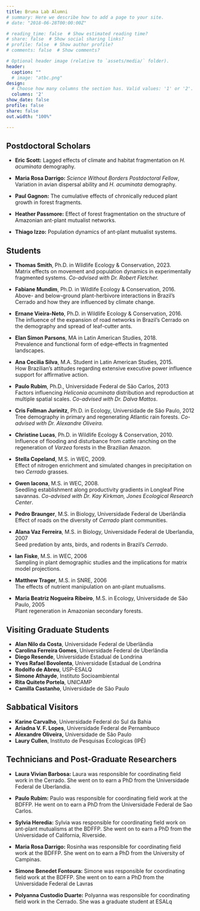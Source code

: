 ```yaml
---
title: Bruna Lab Alumni
# summary: Here we describe how to add a page to your site.
# date: "2018-06-28T00:00:00Z"

# reading_time: false  # Show estimated reading time?
# share: false  # Show social sharing links?
# profile: false  # Show author profile?
# comments: false  # Show comments?

# Optional header image (relative to `assets/media/` folder).
header:
  caption: ""
  # image: "atbc.png"
design:
  # Choose how many columns the section has. Valid values: '1' or '2'.
  columns: '2'
show_date: false
profile: false
share: false 
out.width: "100%"

---
```

 
<!-- # Bruna Lab Alumni -->

## Postdoctoral Scholars  

- **Eric Scott:** Lagged effects of climate and habitat fragmentation on *H. acuminata* demography.  

- **Maria Rosa Darrigo: ** *Science Without Borders Postdoctoral Fellow*, Variation in avian dispersal ability and *H. acuminata* demography. 

- **Paul Gagnon:** The cumulative effects of chronically reduced plant growth in forest fragments. 
 
- **Heather Passmore:** Effect of forest fragmentation on the structure of Amazonian ant-plant mutualist networks. 
 
- **Thiago Izzo:** Population dynamics of ant-plant mutualist systems.  

## Students

- **Thomas Smith**, Ph.D. in Wildlife Ecology & Conservation, 2023.  
Matrix effects on movement and population dynamics in experimentally fragmented systems. _Co-advised with Dr. Robert Fletcher._

- **Fabiane Mundim**, Ph.D. in Wildlife Ecology & Conservation, 2016.  
Above- and below-ground plant-herbivore interactions in Brazil's Cerrado and how they are influenced by climate change. 

- **Ernane Vieira-Neto**, Ph.D. in Wildlife Ecology & Conservation, 2016.    
The influence of the expansion of road networks in Brazil's Cerrado on the demography and spread of leaf-cutter ants.

- **Elan Simon Parsons**, MA in Latin American Studies, 2018.  
Prevalence and functional form of edge-effects in fragmented landscapes.

- **Ana Cecilia Silva**, M.A. Student in Latin American Studies, 2015.  
How Brazilian’s attitudes regarding extensive executive power influence support for affirmative action.

- **Paulo Rubim**, Ph.D., Universidade Federal de São Carlos, 2013  
Factors influencing _Heliconia acuminata_ distribution and reproduction at multiple spatial scales. _Co-advised with Dr. Dalva Mattos_.

- **Cris Follman Jurinitz**, Ph.D. in Ecology, Universidade de São Paulo, 2012  
Tree demography in primary and regenerating Atlantic rain forests. _Co-advised with Dr. Alexandre Oliveira._

- **Christine Lucas**, Ph.D. in Wildlife Ecology & Conservation, 2010.
Influence of flooding and disturbance from cattle ranching on the regeneration of _Varzea_ forests in the Brazilian Amazon. 

- **Stella Copeland**, M.S. in WEC, 2009.  
Effect of nitrogen enrichment and simulated changes in precipitation on two _Cerrado_ grasses. 

- **Gwen Iacona**, M.S. in WEC, 2008.  
Seedling establishment along productivity gradients in Longleaf Pine savannas. _Co-advised with Dr. Kay Kirkman, Jones Ecological Research Center_. 

- **Pedro Braunger**, M.S. in Biology, Universidade Federal de Uberlândia  
Effect of roads on the diversity of _Cerrado_ plant communities. 

- **Alana Vaz Ferreira**, M.S. in Biology, Universidade Federal de Uberlandia, 2007  
Seed predation by ants, birds, and rodents in Brazil’s _Cerrado_. 

- **Ian Fiske**, M.S. in WEC, 2006  
Sampling in plant demographic studies and the implications for matrix model projections.

- **Matthew Trager**, M.S. in SNRE, 2006  
The effects of nutrient manipulation on ant-plant mutualisms. 

- **Maria Beatriz Nogueira Ribeiro**, M.S. in Ecology, Universidade de São Paulo, 2005  
Plant regeneration in Amazonian secondary forests. 


## Visiting Graduate Students

- **Alan Nilo da Costa**, Universidade Federal de Uberlândia  
- **Carolina Ferreira Gomes**, Universidade Federal de Uberlândia   
- **Diego Resende**, Universidade Estadual de Londrina  
- **Yves Rafael Bovolenta**, Universidade Estadual de Londrina  
- **Rodolfo de Abreu**, USP-ESALQ  
- **Simone Athayde**, Instituto Socioambiental  
- **Rita Quitete Portela**, UNICAMP  
- **Camilla Castanho**, Universidade de São Paulo  

## Sabbatical Visitors

- **Karine Carvalho**, Universidade Federal do Sul da Bahia  
- **Ariadna V. F. Lopes**, Universidade Federal de Pernambuco  
- **Alexandre Oliveira,** Universidade de São Paulo  
- **Laury Cullen**, Instituto de Pesquisas Ecologicas (IPÊ)  

## Technicians and Post-Graduate Researchers

- **Laura Vivian Barbosa:** Laura was responsible for coordinating field work in the Cerrado. She went on to earn a PhD from the Universidade Federal de Uberlandia.

- **Paulo Rubim:** Paulo was responsible for coordinating field work at the BDFFP. He went on to earn a PhD from the Universidade Federal de Sao Carlos.

- **Sylvia Heredia:** Sylvia was responsible for coordinating field work on ant-plant mutualisms at the BDFFP. She went on to earn a PhD from the Universidade of California, Riverside.

- **Maria Rosa Darrigo:** Rosinha was responsible for coordinating field work at the BDFFP. She went on to earn a PhD from the University of Campinas.

- **Simone Benedet Fontoura:** Simone was responsible for coordinating field work at the BDFFP. She went on to earn a PhD from the Universidade Federal de Lavras

- **Polyanna Custodio Duarte:** Polyanna was responsible for coordinating field work in the Cerrado. She was a graduate student at ESALq
